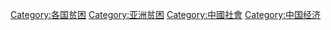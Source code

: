[[Category:各国贫困|Category:各国贫困]]
[[Category:亚洲贫困|Category:亚洲贫困]]
[[Category:中國社會|Category:中國社會]]
[[Category:中国经济|Category:中国经济]]